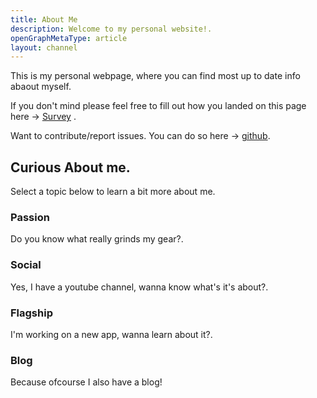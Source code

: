 ```yaml
---
title: About Me
description: Welcome to my personal website!.
openGraphMetaType: article
layout: channel
---
```


This is my personal webpage, where you can find most up to date info abaout myself.

If you don't mind please feel free to fill out how you landed on this page here -> [Survey](/referral/telemetry) .

<Callout>

Want to contribute/report issues. You can do so here -> [github](https://github.com/paulgsc/website/issues).

</Callout>

## Curious About me.

Select a topic below to learn a bit more about me.

<div className="mt-6 grid grid-cols-2 gap-4">

<Card href="/docs/documentation">

### Passion

Do you know what really grinds my gear?.

</Card>

<Card href="/docs/marketing" disabled>

### Social

Yes, I have a youtube channel, wanna know what's it's about?.

</Card>

<Card href="/docs/app" disabled>

### Flagship

I'm working on a new app, wanna learn about it?.

</Card>

<Card href="/docs/blog" disabled>

### Blog

Because ofcourse I also have a blog!

</Card>

</div>
